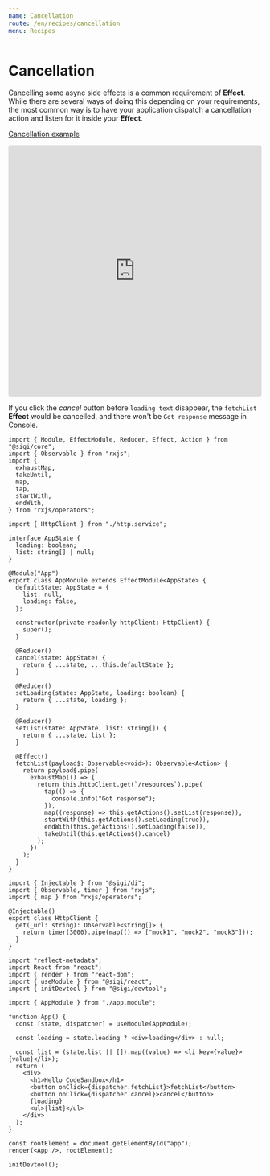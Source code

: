 ```yaml
---
name: Cancellation
route: /en/recipes/cancellation
menu: Recipes
---
```


# Cancellation

Cancelling some async side effects is a common requirement of **Effect**. While there are several ways of doing this depending on your requirements, the most common way is to have your application dispatch a cancellation action and listen for it inside your **Effect**.

[Cancellation example](https://codesandbox.io/s/sigi-recipes-cancellation-46otl)

<iframe
  src="https://codesandbox.io/embed/sigi-recipes-cancellation-46otl?expanddevtools=1&fontsize=14&hidenavigation=1&module=%2Fsrc%2Findex.tsx&theme=dark"
  style="width:100%; height:500px; border:0; border-radius: 4px; overflow:hidden;"
  title="sigi-recipes-cancellation"
  allow="geolocation; microphone; camera; midi; vr; accelerometer; gyroscope; payment; ambient-light-sensor; encrypted-media; usb"
  sandbox="allow-modals allow-forms allow-popups allow-scripts allow-same-origin"
></iframe>

If you click the _cancel_ button before `loading text` disappear, the `fetchList` **Effect** would be cancelled, and there won't be `Got response` message in Console.

```tsx
import { Module, EffectModule, Reducer, Effect, Action } from "@sigi/core";
import { Observable } from "rxjs";
import {
  exhaustMap,
  takeUntil,
  map,
  tap,
  startWith,
  endWith,
} from "rxjs/operators";

import { HttpClient } from "./http.service";

interface AppState {
  loading: boolean;
  list: string[] | null;
}

@Module("App")
export class AppModule extends EffectModule<AppState> {
  defaultState: AppState = {
    list: null,
    loading: false,
  };

  constructor(private readonly httpClient: HttpClient) {
    super();
  }

  @Reducer()
  cancel(state: AppState) {
    return { ...state, ...this.defaultState };
  }

  @Reducer()
  setLoading(state: AppState, loading: boolean) {
    return { ...state, loading };
  }

  @Reducer()
  setList(state: AppState, list: string[]) {
    return { ...state, list };
  }

  @Effect()
  fetchList(payload$: Observable<void>): Observable<Action> {
    return payload$.pipe(
      exhaustMap(() => {
        return this.httpClient.get(`/resources`).pipe(
          tap(() => {
            console.info("Got response");
          }),
          map((response) => this.getActions().setList(response)),
          startWith(this.getActions().setLoading(true)),
          endWith(this.getActions().setLoading(false)),
          takeUntil(this.getAction$().cancel)
        );
      })
    );
  }
}

import { Injectable } from "@sigi/di";
import { Observable, timer } from "rxjs";
import { map } from "rxjs/operators";

@Injectable()
export class HttpClient {
  get(_url: string): Observable<string[]> {
    return timer(3000).pipe(map(() => ["mock1", "mock2", "mock3"]));
  }
}

import "reflect-metadata";
import React from "react";
import { render } from "react-dom";
import { useModule } from "@sigi/react";
import { initDevtool } from "@sigi/devtool";

import { AppModule } from "./app.module";

function App() {
  const [state, dispatcher] = useModule(AppModule);

  const loading = state.loading ? <div>loading</div> : null;

  const list = (state.list || []).map((value) => <li key={value}>{value}</li>);
  return (
    <div>
      <h1>Hello CodeSandbox</h1>
      <button onClick={dispatcher.fetchList}>fetchList</button>
      <button onClick={dispatcher.cancel}>cancel</button>
      {loading}
      <ul>{list}</ul>
    </div>
  );
}

const rootElement = document.getElementById("app");
render(<App />, rootElement);

initDevtool();
```
